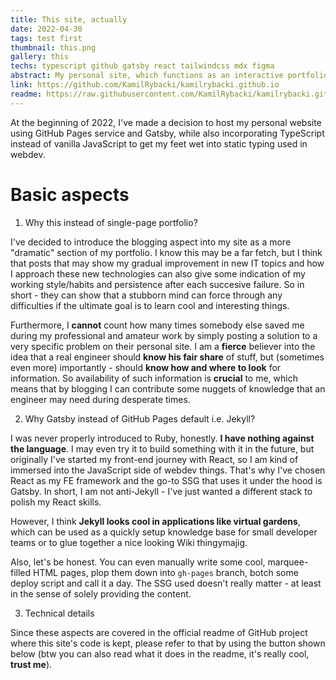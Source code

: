 ```yaml
---
title: This site, actually 
date: 2022-04-30
tags: test first
thumbnail: this.png 
gallery: this
techs: typescript github gatsby react tailwindcss mdx figma 
abstract: My personal site, which functions as an interactive portfolio and a place where I can blog about my technological victories and mishaps.
link: https://github.com/KamilRybacki/kamilrybacki.github.io
readme: https://raw.githubusercontent.com/KamilRybacki/kamilrybacki.github.io/main/README.md
---
```


At the beginning of 2022, I've made a decision to host my personal website using GitHub Pages service and Gatsby,
while also incorporating TypeScript instead of vanilla JavaScript to get my feet wet into static typing used in webdev.

# Basic aspects 

1. Why this instead of single-page portfolio?

I've decided to introduce the blogging aspect into my site as a more "dramatic" section of my portfolio.
I know this may be a far fetch, but I think that posts that may show my gradual improvement in new IT topics
and how I approach these new technologies can also give some indication of my working style/habits and persistence after
each succesive failure. So in short - they can show that a stubborn mind can force through any difficulties if the
ultimate goal is to learn cool and interesting things.

Furthermore, I **cannot** count how many times somebody else saved me during my professional and amateur work by
simply posting a solution to a very specific problem on their personal site. I am a **fierce** believer into the idea
that a real engineer should **know his fair share** of stuff, but (sometimes even more) importantly -
should **know how and where to look** for information. So availability of such information is **crucial** to me, 
which means that by blogging I can contribute some nuggets of knowledge that an engineer may need during desperate times.

2. Why Gatsby instead of GitHub Pages default i.e. Jekyll?

I was never properly introduced to Ruby, honestly. **I have nothing against the language**. I may even try it to build
something with it in the future, but originally I've started my front-end journey with React, so I am kind of immersed into the
JavaScript side of webdev things. That's why I've chosen React as my FE framework and the go-to SSG that uses it under the hood
is Gatsby. In short, I am not anti-Jekyll - I've just wanted a different stack to polish my React skills.

However, I think **Jekyll looks cool in applications like virtual gardens**, which can be used as a quickly setup knowledge base
for small developer teams or to glue together a nice looking Wiki thingymajig.

Also, let's be honest. You can even manually write some cool, marquee-filled HTML pages, plop them down into `gh-pages` branch,
botch some deploy script and call it a day. The SSG used doesn't really matter - at least in the sense of solely providing the content.

3. Technical details

Since these aspects are covered in the official readme of GitHub project where this site's code is kept,
please refer to that by using the button shown below (btw you can also read what it does in the readme,
it's really cool, **trust me**).
